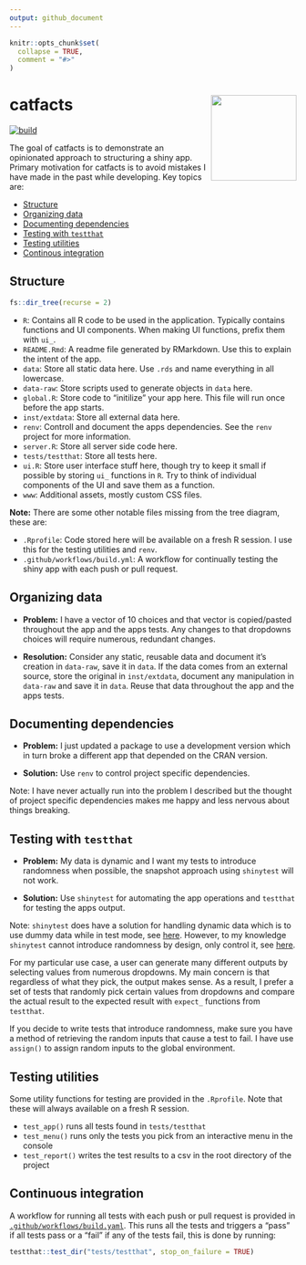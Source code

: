 ```yaml
---
output: github_document
---
```


<!-- README.md is generated from README.Rmd. Please edit that file -->

```r
knitr::opts_chunk$set(
  collapse = TRUE,
  comment = "#>"
)
```

# catfacts <img src="www/logo.png" align="right" height=150/>

<!-- badges: start -->
[![build](https://github.com/tyluRp/catfacts/workflows/build/badge.svg)](https://github.com/tyluRp/catfacts/actions)
<!-- badges: end -->

The goal of catfacts is to demonstrate an opinionated approach to structuring a shiny app. Primary motivation for catfacts is to avoid mistakes I have made in the past while developing. Key topics are:

* [Structure](#structure)
* [Organizing data](#organizing-data)
* [Documenting dependencies](#documenting-dependencies)
* [Testing with `testthat`](#testing-with-testthat)
* [Testing utilities](#testing-utilities)
* [Continous integration](#continous-integration)

## Structure

```r
fs::dir_tree(recurse = 2)
```

* `R`: Contains all R code to be used in the application. Typically contains functions and UI components. When making UI functions, prefix them with `ui_`.
* `README.Rmd`: A readme file generated by RMarkdown. Use this to explain the intent of the app.
* `data`: Store all static data here. Use `.rds` and name everything in all lowercase.
* `data-raw`: Store scripts used to generate objects in `data` here.
* `global.R`: Store code to "initilize" your app here. This file will run once before the app starts.
* `inst/extdata`: Store all external data here.
* `renv`: Controll and document the apps dependencies. See the `renv` project for more information.
* `server.R`: Store all server side code here.
* `tests/testthat`: Store all tests here.
* `ui.R`: Store user interface stuff here, though try to keep it small if possible by storing `ui_` functions in `R`. Try to think of individual components of the UI and save them as a function.
* `www`: Additional assets, mostly custom CSS files.

**Note:** There are some other notable files missing from the tree diagram, these are:

* `.Rprofile`: Code stored here will be available on a fresh R session. I use this for the testing utilities and `renv`.
* `.github/workflows/build.yml`: A workflow for continually testing the shiny app with each push or pull request.

## Organizing data

* **Problem:** I have a vector of 10 choices and that vector is copied/pasted throughout the app and the apps tests. Any changes to that dropdowns choices will require numerous, redundant changes.

* **Resolution:** Consider any static, reusable data and document it's creation in `data-raw`, save it in `data`. If the data comes from an external source, store the original in `inst/extdata`, document any manipulation in `data-raw` and save it in `data`. Reuse that data throughout the app and the apps tests.

## Documenting dependencies

* **Problem:** I just updated a package to use a development version which in turn broke a different app that depended on the CRAN version.

* **Solution:** Use `renv` to control project specific dependencies. 

Note: I have never actually run into the problem I described but the thought of project specific dependencies makes me happy and less nervous about things breaking.

## Testing with `testthat`

* **Problem:** My data is dynamic and I want my tests to introduce randomness when possible, the snapshot approach using `shinytest` will not work.

* **Solution:** Use `shinytest` for automating the app operations and `testthat` for testing the apps output.

Note: `shinytest` does have a solution for handling dynamic data which is to use dummy data while in test mode, see [here](https://rstudio.github.io/shinytest/articles/in-depth.html#dealing-with-dynamic-data). However, to my knowledge `shinytest` cannot introduce randomness by design, only control it, see [here](https://rstudio.github.io/shinytest/articles/in-depth.html#controlling-randomness). 

For my particular use case, a user can generate many different outputs by selecting values from numerous dropdowns. My main concern is that regardless of what they pick, the output makes sense. As a result, I prefer a set of tests that randomly pick certain values from dropdowns and compare the actual result to the expected result with `expect_` functions from `testthat`.

If you decide to write tests that introduce randomness, make sure you have a method of retrieving the random inputs that cause a test to fail. I have use `assign()` to assign random inputs to the global environment.

## Testing utilities

Some utility functions for testing are provided in the `.Rprofile`. Note that these will always available on a fresh R session.

* `test_app()` runs all tests found in `tests/testthat`
* `test_menu()` runs only the tests you pick from an interactive menu in the console
* `test_report()` writes the test results to a csv in the root directory of the project

## Continuous integration

A workflow for running all tests with each push or pull request is provided in [`.github/workflows/build.yaml`](.github/workflows/build.yaml). This runs all the tests and triggers a "pass" if all tests pass or a "fail" if any of the tests fail, this is done by running:

```r
testthat::test_dir("tests/testthat", stop_on_failure = TRUE)
```
